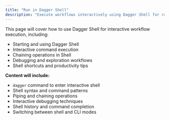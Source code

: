 ```yaml
---
title: "Run in Dagger Shell"
description: "Execute workflows interactively using Dagger Shell for rapid prototyping and testing"
---
```


This page will cover how to use Dagger Shell for interactive workflow execution, including:

- Starting and using Dagger Shell
- Interactive command execution
- Chaining operations in Shell
- Debugging and exploration workflows
- Shell shortcuts and productivity tips

**Content will include:**
- `dagger` command to enter interactive shell
- Shell syntax and command patterns
- Piping and chaining operations
- Interactive debugging techniques
- Shell history and command completion
- Switching between shell and CLI modes